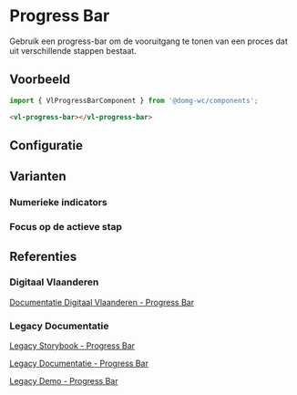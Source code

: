 
# Progress Bar

Gebruik een progress-bar om de vooruitgang te tonen van een proces dat uit verschillende stappen bestaat.


## Voorbeeld

```js
import { VlProgressBarComponent } from '@domg-wc/components';
```

```html
<vl-progress-bar></vl-progress-bar>
```

<Canvas of={VlProgressBarStories.ProgressBarDefault} />


## Configuratie

<ArgTypes of={VlProgressBarStories.ProgressBarDefault} />


## Varianten

### Numerieke indicators

<Canvas of={VlProgressBarStories.ProgressBarNumeric} />

### Focus op de actieve stap

<Canvas of={VlProgressBarStories.ProgressBarFocused} />


## Referenties

### Digitaal Vlaanderen

[Documentatie Digitaal Vlaanderen - Progress Bar](https://overheid.vlaanderen.be/webuniversum/v3/documentation/components/vl-ui-progress-bar)

### Legacy Documentatie

[Legacy Storybook - Progress Bar](https://webcomponenten.omgeving.vlaanderen.be/storybook/?path=/docs/custom-elements-vl-progress-bar--default)

[Legacy Documentatie - Progress Bar](https://webcomponenten.omgeving.vlaanderen.be/doc/VlProgressBar.html)

[Legacy Demo - Progress Bar](https://webcomponenten.omgeving.vlaanderen.be/demo/vl-progress-bar.html)
